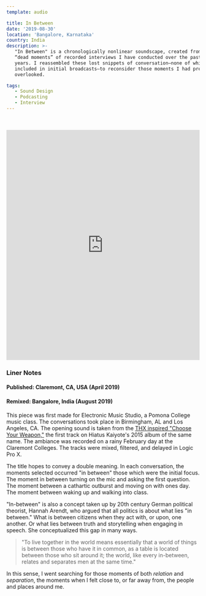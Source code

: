 ```yaml
---
template: audio

title: In Between
date: '2019-08-30'
location: 'Bangalore, Karnataka'
country: India
description: >-
   "In Between" is a chronologically nonlinear soundscape, created from the
   “dead moments” of recorded interviews I have conducted over the past three
   years. I reassembled these lost snippets of conversation—none of which were
   included in initial broadcasts—to reconsider those moments I had previously
   overlooked.

tags:
   - Sound Design
   - Podcasting
   - Interview
---
```


<br />
<br />

<iframe
	width='100%'
	height='600'
	scrolling='no'
	frameborder='no'
	allow='autoplay'
	src='https://w.soundcloud.com/player/?url=https%3A//api.soundcloud.com/tracks/673157078&color=%23383637&auto_play=false&hide_related=false&show_comments=true&show_user=true&show_reposts=false&show_teaser=true&visual=true'></iframe>

### Liner Notes

#### **Published:** Claremont, CA, USA (April 2019)

#### **Remixed:** Bangalore, India (August 2019)

This piece was first made for Electronic Music Studio, a Pomona College music
class. The conversations took place in Birmingham, AL and Los Angeles, CA. The
opening sound is taken from the
[THX inspired "Choose Your Weapon,"](https://open.spotify.com/track/6WrSzPQrYOaRU5I2f1ascP?si=uuOH7OuJSued6t5nfaFetQ)
the first track on Hiatus Kaiyote's 2015 album of the same name. The ambiance
was recorded on a rainy February day at the Claremont Colleges. The tracks were
mixed, filtered, and delayed in Logic Pro X.

The title hopes to convey a double meaning. In each conversation, the moments
selected occurred "in between" those which were the initial focus. The moment in
between turning on the mic and asking the first question. The moment between a
cathartic outburst and moving on with ones day. The moment between waking up and
walking into class.

"In-between" is also a concept taken up by 20th century German political
theorist, Hannah Arendt, who argued that all politics is about what lies "in
between." What is between citizens when they act with, or upon, one another. Or
what lies between truth and storytelling when engaging in speech. She
conceptualized this gap in many ways.

> "To live together in the world means essentially that a world of things is
> between those who have it in common, as a table is located between those who
> sit around it; the world, like every in-between, relates and separates men at
> the same time."

In this sense, I went searching for those moments of both _relation_ and
_separation_, the moments when I felt close to, or far away from, the people and
places around me.
